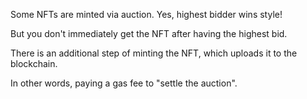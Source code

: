 Some NFTs are minted via auction. Yes, highest bidder wins style!

But you don't immediately get the NFT after having the highest bid.

There is an additional step of minting the NFT, which uploads it to the blockchain.

In other words, paying a gas fee to "settle the auction".
